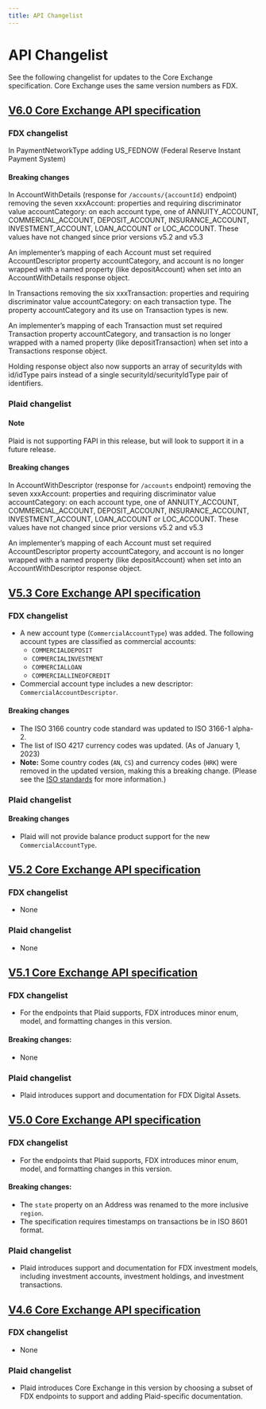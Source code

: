 ```yaml
---
title: API Changelist
---
```


# API Changelist

See the following changelist for updates to the Core Exchange specification. Core Exchange uses the same version numbers as FDX.

## [V6.0 Core Exchange API specification](https://plaid.github.io/core-exchange/api-versions/six-dot-zero)

### FDX changelist

In PaymentNetworkType adding US_FEDNOW (Federal Reserve Instant Payment System)

#### Breaking changes

In AccountWithDetails (response for `/accounts/{accountId}` endpoint) removing the seven xxxAccount: properties and requiring discriminator value accountCategory:
on each account type, one of ANNUITY_ACCOUNT, COMMERCIAL_ACCOUNT, DEPOSIT_ACCOUNT, INSURANCE_ACCOUNT, INVESTMENT_ACCOUNT, LOAN_ACCOUNT or LOC_ACCOUNT.
These values have not changed since prior versions v5.2 and v5.3

An implementer’s mapping of each Account must set required AccountDescriptor property accountCategory,
and account is no longer wrapped with a named property (like depositAccount) when set into an AccountWithDetails response object.

In Transactions removing the six xxxTransaction: properties and requiring discriminator value accountCategory: on each transaction type. The property accountCategory and its use on Transaction types is new.

An implementer’s mapping of each Transaction must set required Transaction property accountCategory,
and transaction is no longer wrapped with a named property (like depositTransaction) when set into a Transactions response object.

Holding response object also now supports an array of securityIds with id/idType pairs instead of a single securityId/securityIdType pair of identifiers.

### Plaid changelist

#### Note

Plaid is not supporting FAPI in this release, but will look to support it in a future release.

#### Breaking changes

In AccountWithDescriptor (response for `/accounts` endpoint) removing the seven xxxAccount: properties and requiring discriminator value accountCategory:
on each account type, one of ANNUITY_ACCOUNT, COMMERCIAL_ACCOUNT, DEPOSIT_ACCOUNT, INSURANCE_ACCOUNT, INVESTMENT_ACCOUNT, LOAN_ACCOUNT or LOC_ACCOUNT.
These values have not changed since prior versions v5.2 and v5.3

An implementer’s mapping of each Account must set required AccountDescriptor property accountCategory,
and account is no longer wrapped with a named property (like depositAccount) when set into an AccountWithDescriptor response object.

## [V5.3 Core Exchange API specification](https://plaid.github.io/core-exchange/api-versions/five-dot-three)

### FDX changelist

- A new account type (`CommercialAccountType`) was added.
  The following account types are classified as commercial accounts:
  - `COMMERCIALDEPOSIT`
  - `COMMERCIALINVESTMENT`
  - `COMMERCIALLOAN`
  - `COMMERCIALLINEOFCREDIT`
- Commercial account type includes a new descriptor: `CommercialAccountDescriptor`.

#### Breaking changes

- The ISO 3166 country code standard was updated to ISO 3166-1 alpha-2.
- The list of ISO 4217 currency codes was updated. (As of January 1, 2023)
- **Note:** Some country codes (`AN`, `CS`) and currency codes (`HRK`) were removed in the updated version, making this a breaking change.
(Please see the [ISO standards](https://www.iso.org/standards.html) for more information.)

### Plaid changelist

#### Breaking changes

- Plaid will not provide balance product support for the new `CommercialAccountType`.

## [V5.2 Core Exchange API specification](https://plaid.github.io/core-exchange/api-versions/five-dot-two)

### FDX changelist

- None

### Plaid changelist

- None

## [V5.1 Core Exchange API specification](https://plaid.github.io/core-exchange/api-versions/five-dot-one)

### FDX changelist

- For the endpoints that Plaid supports, FDX introduces minor enum, model, and formatting changes in this version.

#### Breaking changes:

- None

### Plaid changelist

- Plaid introduces support and documentation for FDX Digital Assets.

## [V5.0 Core Exchange API specification](https://plaid.github.io/core-exchange/api-versions/five-dot-zero)

### FDX changelist

- For the endpoints that Plaid supports, FDX introduces minor enum, model, and formatting changes in this version.

#### Breaking changes:

- The `state` property on an Address was renamed to the more inclusive `region`.
- The specification requires timestamps on transactions be in ISO 8601 format.

### Plaid changelist

- Plaid introduces support and documentation for FDX investment models, including investment accounts, investment holdings, and investment transactions.

## [V4.6 Core Exchange API specification ](https://plaid.github.io/core-exchange/api-versions/four-dot-six)

### FDX changelist

- None

### Plaid changelist

- Plaid introduces Core Exchange in this version by choosing a subset of FDX endpoints to support and adding Plaid-specific documentation.
